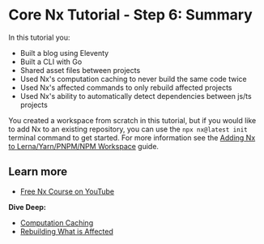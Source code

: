 # Core Nx Tutorial - Step 6: Summary

In this tutorial you:

- Built a blog using Eleventy
- Built a CLI with Go
- Shared asset files between projects
- Used Nx's computation caching to never build the same code twice
- Used Nx's affected commands to only rebuild affected projects
- Used Nx's ability to automatically detect dependencies between js/ts projects

You created a workspace from scratch in this tutorial, but if you would like to add Nx to an existing repository, you can use the `npx nx@latest init` terminal command to get started. For more information see the [Adding Nx to Lerna/Yarn/PNPM/NPM Workspace](/recipes/adopting-nx/adding-to-monorepo) guide.

## Learn more

- [Free Nx Course on YouTube](https://www.youtube.com/playlist?list=PLakNactNC1dH38AfqmwabvOszDmKriGco)

**Dive Deep:**

- [Computation Caching](/concepts/how-caching-works)
- [Rebuilding What is Affected](/concepts/affected)

